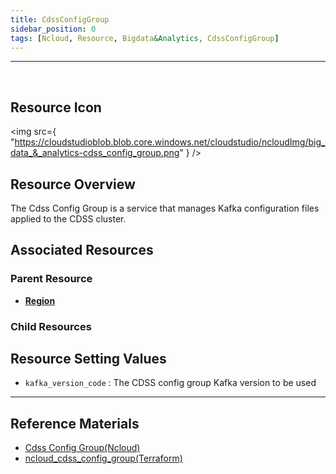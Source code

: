 ```yaml
---
title: CdssConfigGroup
sidebar_position: 0
tags: [Ncloud, Resource, Bigdata&Analytics, CdssConfigGroup]
---
```


<hr />
<br />

## Resource Icon

<img
    src={
        "https://cloudstudioblob.blob.core.windows.net/cloudstudio/ncloudImg/big_data_&_analytics-cdss_config_group.png"
    }
/>

## Resource Overview

The Cdss Config Group is a service that manages Kafka configuration files applied to the CDSS cluster.

## Associated Resources

### Parent Resource

-   [**Region**](https://docs.cstudio.app/en/docs/resource/ncloud/Base/Region)


### Child Resources



## Resource Setting Values

-   `kafka_version_code` : The CDSS config group Kafka version to be used

    

---

## Reference Materials

-   [Cdss Config Group(Ncloud)](https://guide.ncloud-docs.com/en/docs/cdss-configgroup)
-   [ncloud_cdss_config_group(Terraform)](https://registry.terraform.io/providers/NaverCloudPlatform/ncloud/latest/en/docs/resources/cdss_config_group)
